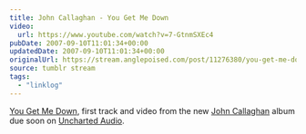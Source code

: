 ```yaml
---
title: John Callaghan - You Get Me Down
video:
  url: https://www.youtube.com/watch?v=7-GtnmSXEc4
pubDate: 2007-09-10T11:01:34+00:00
updatedDate: 2007-09-10T11:01:34+00:00
originalUrl: https://stream.anglepoised.com/post/11276380/you-get-me-down-first-track-and-video-from-the
source: tumblr stream
tags:
  - "linklog"
---
```


[You Get Me Down][1], first track and video from the new [John Callaghan][2] album due soon on [Uncharted Audio][3].

[1]: https://www.youtube.com/watch?v=7-GtnmSXEc4
[2]: http://www.johncallaghan.co.uk/
[3]: http://www.unchartedaudio.com/
